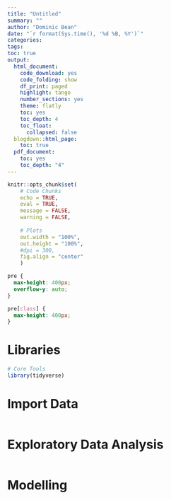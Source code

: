```yaml
---
title: "Untitled"
summary: ""
author: "Dominic Bean"
date: "`r format(Sys.time(), '%d %B, %Y')`"
categories:
tags:
toc: true
output:
  html_document:
    code_download: yes
    code_folding: show
    df_print: paged
    highlight: tango
    number_sections: yes
    theme: flatly
    toc: yes
    toc_depth: 4
    toc_float:
      collapsed: false
  blogdown::html_page:
    toc: true
  pdf_document:
    toc: yes
    toc_depth: "4"
---
```


```r
knitr::opts_chunk$set(
    # Code Chunks
    echo = TRUE,
    eval = TRUE,
    message = FALSE,
    warning = FALSE,
    
    # Plots
    out.width = "100%",
    out.height = "100%",
    #dpi = 300,
    fig.align = "center"
    )
```

```css
pre {
  max-height: 400px;
  overflow-y: auto;
}

pre[class] {
  max-height: 400px;
}
```

# Libraries

```r
# Core Tools
library(tidyverse)
```

# Import Data

```r

```

# Exploratory Data Analysis

```r

```

# Modelling

```r

```

